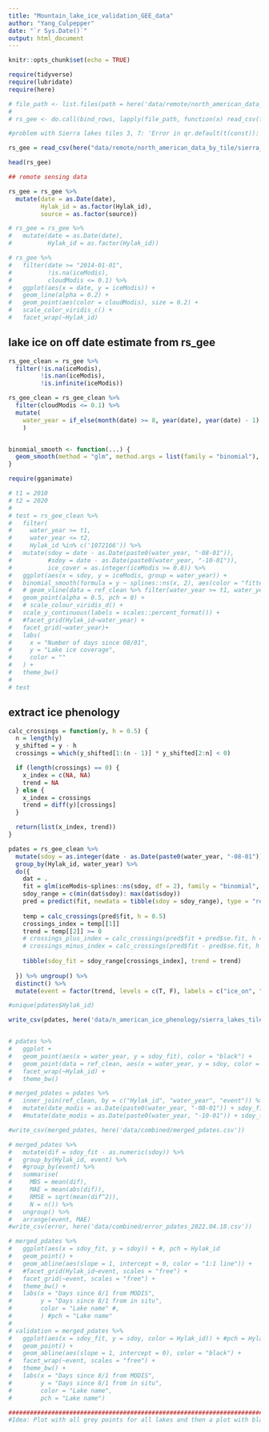 ```yaml
---
title: "Mountain_lake_ice_validation_GEE_data"
author: "Yang_Culpepper"
date: "`r Sys.Date()`"
output: html_document
---
```


```r
knitr::opts_chunk$set(echo = TRUE)

require(tidyverse)
require(lubridate)
require(here)

# file_path <- list.files(path = here('data/remote/north_american_data_by_tile/sierra_test'))
# 
# rs_gee <- do.call(bind_rows, lapply(file_path, function(x) read_csv(file = x)))

#problem with Sierra lakes tiles 3, 7: 'Error in qr.default(t(const)): NA/NaN/Inf in foreign function call (arg 1)'

rs_gee = read_csv(here("data/remote/north_american_data_by_tile/sierra_test/modis_SierraLakes_output_Terra_Aqua_merged_tile_3.csv"))

head(rs_gee)

## remote sensing data

rs_gee = rs_gee %>%
  mutate(date = as.Date(date),
         Hylak_id = as.factor(Hylak_id),
         source = as.factor(source))

# rs_gee = rs_gee %>% 
#   mutate(date = as.Date(date),
#          Hylak_id = as.factor(Hylak_id))

# rs_gee %>%
#   filter(date >= "2014-01-01",
#          !is.na(iceModis),
#          cloudModis <= 0.1) %>%
#   ggplot(aes(x = date, y = iceModis)) +
#   geom_line(alpha = 0.2) +
#   geom_point(aes(color = cloudModis), size = 0.2) +
#   scale_color_viridis_c() +
#   facet_wrap(~Hylak_id)

```

## lake ice on off date estimate from rs_gee

```r
rs_gee_clean = rs_gee %>% 
  filter(!is.na(iceModis),
         !is.nan(iceModis),
         !is.infinite(iceModis))

rs_gee_clean = rs_gee_clean %>% 
  filter(cloudModis <= 0.1) %>% 
  mutate(
    water_year = if_else(month(date) >= 8, year(date), year(date) - 1)
    ) 


binomial_smooth <- function(...) {
  geom_smooth(method = "glm", method.args = list(family = "binomial"), ...)
}

require(gganimate)

# t1 = 2010
# t2 = 2020
# 
# test = rs_gee_clean %>%
#   filter(
#     water_year >= t1,
#     water_year <= t2,
#     Hylak_id %in% c('1072166')) %>%
#   mutate(sdoy = date - as.Date(paste0(water_year, "-08-01")),
#          #sdoy = date - as.Date(paste0(water_year, "-10-01")),
#          ice_cover = as.integer(iceModis >= 0.8)) %>%
#   ggplot(aes(x = sdoy, y = iceModis, group = water_year)) +
#   binomial_smooth(formula = y ~ splines::ns(x, 2), aes(color = "fitted"), se = T, alpha = 0.3) +
#   # geom_vline(data = ref_clean %>% filter(water_year >= t1, water_year <= t2, Hylak_id == "1061179"), aes(xintercept = sdoy, color =     event), lwd = 1) +
#   geom_point(alpha = 0.5, pch = 8) +
#   # scale_colour_viridis_d() +
#   scale_y_continuous(labels = scales::percent_format()) +
#   #facet_grid(Hylak_id~water_year) +
#   facet_grid(~water_year)+
#   labs(
#     x = "Number of days since 08/01",
#     y = "Lake ice coverage",
#     color = ""
#   ) +
#   theme_bw()
# 
# test
```

## extract ice phenology

```r
calc_crossings = function(y, h = 0.5) {
  n = length(y)
  y_shifted = y - h
  crossings = which(y_shifted[1:(n - 1)] * y_shifted[2:n] < 0)

  if (length(crossings) == 0) {
    x_index = c(NA, NA)
    trend = NA
  } else {
    x_index = crossings
    trend = diff(y)[crossings]
  }

  return(list(x_index, trend))
}

pdates = rs_gee_clean %>% 
  mutate(sdoy = as.integer(date - as.Date(paste0(water_year, "-08-01")))) %>%
  group_by(Hylak_id, water_year) %>% 
  do({
    dat = .
    fit = glm(iceModis~splines::ns(sdoy, df = 2), family = "binomial", data = dat)
    sdoy_range = c(min(dat$sdoy): max(dat$sdoy))
    pred = predict(fit, newdata = tibble(sdoy = sdoy_range), type = "response", se.fit = T)
    
    temp = calc_crossings(pred$fit, h = 0.5)
    crossings_index = temp[[1]]
    trend = temp[[2]] >= 0
    # crossings_plus_index = calc_crossings(pred$fit + pred$se.fit, h = 0.5)
    # crossings_minus_index = calc_crossings(pred$fit - pred$se.fit, h = 0.5)
    
    tibble(sdoy_fit = sdoy_range[crossings_index], trend = trend)
    
  }) %>% ungroup() %>% 
  distinct() %>% 
  mutate(event = factor(trend, levels = c(T, F), labels = c("ice_on", "ice_off")))

#unique(pdates$Hylak_id)

write_csv(pdates, here('data/n_american_ice_phenology/sierra_lakes_tile_3.csv'))


# pdates %>% 
#   ggplot +
#   geom_point(aes(x = water_year, y = sdoy_fit), color = "black") +
#   geom_point(data = ref_clean, aes(x = water_year, y = sdoy, color = event)) +
#   facet_wrap(~Hylak_id) +
#   theme_bw()

# merged_pdates = pdates %>% 
#   inner_join(ref_clean, by = c("Hylak_id", "water_year", "event")) %>% 
#   mutate(date_modis = as.Date(paste0(water_year, "-08-01")) + sdoy_fit)
#   #mutate(date_modis = as.Date(paste0(water_year, "-10-01")) + sdoy_fit)

#write_csv(merged_pdates, here('data/combined/merged_pdates.csv'))

# merged_pdates %>% 
#   mutate(dif = sdoy_fit - as.numeric(sdoy)) %>%
#   group_by(Hylak_id, event) %>% 
#   #group_by(event) %>%
#   summarise(
#     MBS = mean(dif),
#     MAE = mean(abs(dif)),
#     RMSE = sqrt(mean(dif^2)),
#     N = n()) %>% 
#   ungroup() %>% 
#   arrange(event, MAE)
#write_csv(error, here('data/combined/error_pdates_2022.04.18.csv'))

# merged_pdates %>% 
#   ggplot(aes(x = sdoy_fit, y = sdoy)) + #, pch = Hylak_id
#   geom_point() +
#   geom_abline(aes(slope = 1, intercept = 0, color = "1:1 line")) +
#   #facet_grid(Hylak_id~event, scales = "free") +
#   facet_grid(~event, scales = "free") +
#   theme_bw() +
#   labs(x = "Days since 8/1 from MODIS",
#        y = "Days since 8/1 from in situ",
#        color = "Lake name" #,
#        ) #pch = "Lake name"
# 
# validation = merged_pdates %>% 
#   ggplot(aes(x = sdoy_fit, y = sdoy, color = Hylak_id)) + #pch = Hylak_id, 
#   geom_point() +
#   geom_abline(aes(slope = 1, intercept = 0), color = "black") +
#   facet_wrap(~event, scales = "free") +
#   theme_bw() +
#   labs(x = "Days since 8/1 from MODIS",
#        y = "Days since 8/1 from in situ",
#        color = "Lake name",
#        pch = "Lake name")

################################################################################
#Idea: Plot with all grey points for all lakes and then a plot with black points for "suitable" lakes, so we can see the contrast.

```

